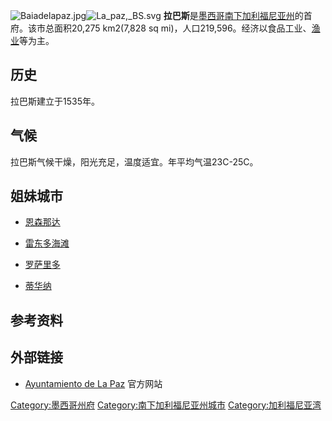 {{noteTA
|1=zh-hans:蒂华纳;zh-hant:蒂華納;zh-hk:蒂華納;zh-tw:提華納;
}}
{{Infobox settlement
| native_name                   = La Paz
| official_name                     =拉巴斯
| settlement_type                 = 城市
| image_skyline                   = La paz malecon 1702p1.jpg
| imagesize                       = 250px
| image_caption                   = 拉巴斯海滩及其码头
| image_flag                      =
| image_seal                      =
| image_shield                    = LAPAZBCSESCUDO.svg
| nickname                        =
| motto                           =
| pushpin_map                     = Mexico
| pushpin_map_caption             = 拉巴斯在墨西哥的位置
| image_map                       = La Paz en Baja California Sur.svg
| map_caption                     =拉巴斯在南下加利福尼亚州的位置
| coordinates                     = {{coord|24|08|32|N|110|18|39|W|region:MX-BCS|display=inline,title}}
| subdivision_type                = [[国家|国家]]
| subdivision_name                = {{MEX}}
| subdivision_type1               = [[墨西哥行政區劃|州]]
| subdivision_type2               = [[自治區_墨西哥|自治區]]
| subdivision_name1               = {{flagicon|Baja California Sur}}[[南下加利福尼亚州|南下加利福尼亚州]]
| subdivision_name2               = [[墨西哥自治区|拉巴斯]]
| established_title               = 建城时间
| established_date                = 1535年5月3日
| established_title3              =
| established_date3               =
| government_type                 =
| leader_title                    = Municipal president
| leader_name                     = Rubén Muñoz ([[National_Regeneration_Movement|MORENA]])
| leader_title1                   =
| leader_name1                    =
| unit_pref                       = Metric
| area_footnotes                  =
| area_magnitude                  =
| area_total_km2                  =
| area_total_sq_mi                =
| area_land_km2                   =
| area_land_sq_mi                 =
| area_water_km2                  =
| area_water_sq_mi                =
| area_water_percent              =
| area_urban_km2                  =
| area_urban_sq_mi                =
| area_metro_km2                  =
| area_metro_sq_mi                =
| elevation_m                     = 27
| elevation_ft                    =
| population_total                = 244219 <ref name="saludbcs.gob.mx">{{cite web|url=http://www.saludbcs.gob.mx/estadistica/Tarjetas%20Estadisticas%20Ejecutivas%202015.pdf|title=Data|website=www.saludbcs.gob.mx|access-date=2018-01-20|archive-url=https://web.archive.org/web/20180121071415/http://www.saludbcs.gob.mx/estadistica/Tarjetas%20Estadisticas%20Ejecutivas%202015.pdf|archive-date=2018-01-21|url-status=dead}}</ref>
| population_as_of                = 2015 <ref name="saludbcs.gob.mx"/>
| population_density_km2          =
| population_density_sq_mi        =
| population_metro                = 290286 <ref name="saludbcs.gob.mx"/>
| population_density_metro_km2    =
| population_density_metro_sq_mi  =
| population_note                 = 数据来源: [https://web.archive.org/web/20110613183420/http://www.inegi.gob.mx/est/contenidos/espanol/sistemas/conteo2005/localidad/iter/ INEGI]
| postal_code_type                =
| postal_code                     =
| website                         = {{URL|http://www.lapaz.gob.mx}}
| footnotes                       = '''来源''': [https://web.archive.org/web/20070522020234/http://www.e-local.gob.mx/work/templates/enciclo/bajasur/municipios/03003a.htm Enciclopedia de los Municipios de México]
| leader_title2                   =
| leader_name2                    =
| leader_title3                   =
| leader_name3                    =
| timezone                        = [[Mountain_Standard_Time|MST]]
| utc_offset                      = −07:00
| timezone_DST                    = [[Mountain_Daylight_Time|MDT]]
| utc_offset_DST                  = −06:00
}}

[[File:Baiadelapaz.jpg|right]][[File:La_paz,_BS.svg|thumb]]
'''拉巴斯'''是[[墨西哥|墨西哥]][[南下加利福尼亚州|南下加利福尼亚州]]的首府。该市总面积20,275 km2(7,828 sq mi)，人口219,596。经济以食品工业、[[渔业|渔业]]等为主。

== 历史 ==
拉巴斯建立于1535年。

== 气候 ==
拉巴斯气候干燥，阳光充足，温度适宜。年平均气温23C-25C。

== 姐妹城市 ==
* {{MEX}} [[恩森那达|恩森那达]]
* {{USA}} [[Redondo_Beach,_California|雷东多海滩]]
* {{MEX}} [[罗萨里多|罗萨里多]]
* {{MEX}} [[蒂华纳|蒂华纳]]

==参考资料==
{{reflist}}

== 外部链接 ==
* [http://www.lapaz.gob.mx/ Ayuntamiento de La Paz] {{Wayback|url=http://www.lapaz.gob.mx/ |date=20130408100252 }} 官方网站

{{Authority control}}
[[Category:墨西哥州府|Category:墨西哥州府]]
[[Category:南下加利福尼亚州城市|Category:南下加利福尼亚州城市]]
[[Category:加利福尼亚湾|Category:加利福尼亚湾]]